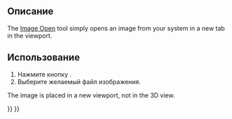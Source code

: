 <languages/>

<div class="mw-translate-fuzzy">
{{Docnav/ru
|
|[[Image_CreateImagePlane/ru|Import to plane]]
|[[Image_Workbench/ru|Image]]
|IconL=
|IconR=Image-import-to-plane.svg
|IconC=Workbench_Image.svg
}}
</div>

<div class="mw-translate-fuzzy">
{{GuiCommand/ru
|Name=Image Open
|Name/ru=Image Open
|MenuLocation=None
|Workbenches=[[Image_Workbench/ru|Image]]
|SeeAlso=[[Image_CreateImagePlane/ru|Image plane]], [[Image_Scaling/ru|Image Scaling]]
}}
</div>

== Описание ==

The [[Image_Open|Image Open]] tool simply opens an image from your system in a new tab in the viewport.

<div class="mw-translate-fuzzy">
== Использование ==
</div>

<div class="mw-translate-fuzzy">
# Нажмите кнопку {{Button|[[Image:Image Open.svg|16px]] [[Image Open/ru|Image Open]]}}.
# Выберите желаемый файл изображения.
</div>

The image is placed in a new viewport, not in the 3D view.


<div class="mw-translate-fuzzy">
{{Docnav/ru
|
|[[Image_CreateImagePlane/ru|Import to plane]]
|[[Image_Workbench/ru|Image]]
|IconL=
|IconR=Image-import-to-plane.svg
|IconC=Workbench_Image.svg
}}
</div>

{{Image Tools navi{{#translation:}}}}
{{Userdocnavi{{#translation:}}}}